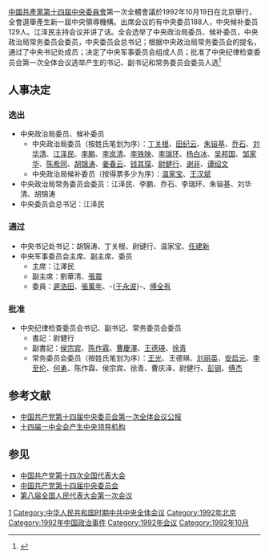 {{Infobox recurring event
|事件名称   = 中国共产党第十四届中央委员会<br>第一次全体会议
|图像       = [[File:北京京西賓館_2010.jpg|250px]]
|图像说明   = 京西宾馆全景
|又名       = 中共十四届一中全会
|主持人     = [[中国共产党中央委员会总书记|中共中央总书记]]：[[江泽民|江泽民]]
|参与者     = [[中国共产党第十四届中央委员会委员列表|中共中央委员]]：188人<br>[[中国共产党第十四届中央委员会候补委员列表|中共中央候补委员]]：129人
|主要內容   = 
|地点       = {{CHN}}[[北京市|北京市]][[京西宾馆|京西宾馆]]
|日期       = {{start date|1992|10|09}}
|网站       = 
}}
[[中國共產黨第十四屆中央委員會|中國共產黨第十四屆中央委員會]]第一次全體會議於1992年10月19日在北京舉行，全會選舉產生新一屆中央領導機構。出席会议的有中央委员188人，中央候补委员129人。江泽民主持会议并讲了话。全会选举了中央政治局委员、候补委员，中央政治局常务委员会委员，中央委员会总书记；根据中央政治局常务委员会的提名，通过了中央书记处成员；决定了中央军事委员会组成人员；批准了中央纪律检查委员会第一次全体会议选举产生的书记、副书记和常务委员会委员人选<ref name=":2">{{cite web|title=中国共产党第十四届中央委员会第一次全体会议公报|url=http://cpc.people.com.cn/GB/64162/64168/64567/65393/4441737.html#|accessdate=1992-10-19|archive-url=https://web.archive.org/web/20110519103058/http://cpc.people.com.cn/GB/64162/64168/64567/65393/4441737.html|archive-date=2011-05-19|dead-url=no}}</ref>

== 人事决定 ==
=== 选出 ===
* 中央政治局委员、候补委员
** 中央政治局委员（按姓氏笔划为序）：[[丁关根|丁关根]]、[[田纪云|田纪云]]、[[朱镕基|朱镕基]]、[[乔石|乔石]]、[[刘华清|刘华清]]、[[江泽民|江泽民]]、[[李鹏|李鹏]]、[[李岚清|李岚清]]、[[李铁映|李铁映]]、[[李瑞环|李瑞环]]、[[杨白冰|杨白冰]]、[[吴邦国|吴邦国]]、[[邹家华|邹家华]]、[[陈希同|陈希同]]、[[胡锦涛|胡锦涛]]、[[姜春云|姜春云]]、[[钱其琛|钱其琛]]、[[尉健行|尉健行]]、[[谢非|谢非]]、[[谭绍文|谭绍文]]
** 中央政治局候补委员（按得票多少为序）：[[温家宝|温家宝]]、[[王汉斌|王汉斌]]
* 中央政治局常务委员会委员：江泽民、李鹏、乔石、李瑞环、朱镕基、刘华清、胡锦涛
* 中央委员会总书记：江泽民

=== 通过 ===
* 中央书记处书记：胡锦涛、丁关根、尉键行、温家宝、[[任建新_(法官)|任建新]]
* 中央军事委员会主席、副主席、委员
** 主席：江澤民
** 副主席：劉華清、[[張震_(上將)|張震]]
** 委員：[[迟浩田|遲浩田]]、[[张万年|張萬年]]、-{[[于永波|于永波]]}-、[[傅全有|傅全有]]

=== 批准 ===
* 中央纪律检查委员会书记、副书记、常务委员会委员
** 書記：尉健行
** 副書記：[[侯宗宾|侯宗宾]]、[[陈作霖_(1923年)|陈作霖]]、[[曹慶澤|曹慶澤]]、[[王德瑛|王德瑛]]、[[徐青|徐青]]
** 常务委员会委员（按姓氏笔划为序）：[[王光_(1930年)|王光]]、王德瑛、[[刘丽英|刘丽英]]、[[安启元|安启元]]、[[李至伦|李至伦]]、[[何勇_(1940年)|何勇]]、陈作霖、侯宗宾、徐青、曹庆泽、尉健行、[[彭钢|彭钢]]、[[傅杰|傅杰]]

== 参考文献 ==
{{Reflist}}
*[http://www.gov.cn/test/2008-07/10/content_1041004.htm 中国共产党第十四届中央委员会第一次全体会议公报]{{Wayback|url=http://www.gov.cn/test/2008-07/10/content_1041004.htm |date=20190502152001 }}
*[http://cpc.people.com.cn/GB/64162/64168/64567/65393/4441736.html 十四届一中全会产生中央领导机构]{{Wayback|url=http://cpc.people.com.cn/GB/64162/64168/64567/65393/4441736.html |date=20190321003737 }}

== 参见 ==
* [[中国共产党第十四次全国代表大会|中国共产党第十四次全国代表大会]]
* [[中国共产党第十四届中央委员会|中国共产党第十四届中央委员会]]
* [[第八届全国人民代表大会第一次会议|第八届全国人民代表大会第一次会议]]
{{中国共产党的重要会议}}
[[Category:中国共产党第十四届中央委员会全体会议|1]]
[[Category:中华人民共和国时期中共中央全体会议|Category:中华人民共和国时期中共中央全体会议]]
[[Category:1992年北京|Category:1992年北京]]
[[Category:1992年中国政治事件|Category:1992年中国政治事件]]
[[Category:1992年会议|Category:1992年会议]]
[[Category:1992年10月|Category:1992年10月]]